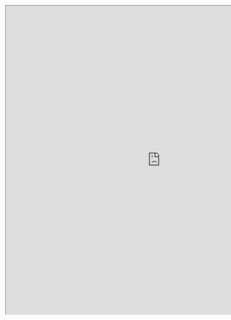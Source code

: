 


<iframe src= "https://ariaw.shinyapps.io/14_shinyapp/" width = "1000" height = "1000">

</iframe>
